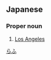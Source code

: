 ==Japanese==
{{ja-kanjitab|ら|ふ|yomi=o}}

===Proper noun===
{{ja-pos|らふ|proper}}

# {{lb|ja|obsolete|sort=らふ}} [[Los Angeles]]

[[Category:ja:Cities|らふ]]